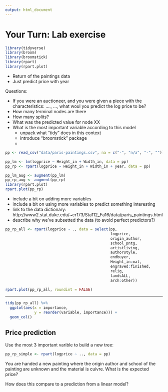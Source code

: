 ```yaml
---
output: html_document
---
```

# Your Turn: Lab exercise


```r
library(tidyverse)
library(broom)
library(broomstick)
library(rpart)
library(rpart.plot)
```

- Return of the paintings data
- Just predict price with year

Questions:

- If you were an auctioneer, and you were given a piece with the characteristics: 
  ...., ..., what woul you predict the log price to be?
- How many terminal nodes are there
- How many splits?
- What was the predicted value for node XX
- What is the most important variable according to this model
  - unpack what "tidy" does in this context
  - introduce "broomstick" package
  - 

```r
pp <- read_csv("data/paris-paintings.csv", na = c("-", "n/a", "-", ""))

pp_lm <- lm(logprice ~ Height_in + Width_in, data = pp)
pp_rp <- rpart(logprice ~ Height_in + Width_in + year, data = pp)

pp_lm_aug <- augment(pp_lm)
pp_rp_aug <- augment(pp_rp)
library(rpart.plot)
rpart.plot(pp_rp)
```

- include a bit on adding more variables
- include a bit on using more variables to predict something interesting
- link to the data dictionary: http://www2.stat.duke.edu/~cr173/Sta112_Fa16/data/paris_paintings.html
- describe why we've subsetted the data (to avoid perfect predictors?)

```r
pp_rp_all <- rpart(logprice ~ ., data = select(pp, 
                                               logprice,
                                               origin_author,
                                               school_pntg,
                                               artistliving,
                                               authorstyle,
                                               endbuyer,
                                               Height_in:mat,
                                               engraved:finished,
                                               relig,
                                               landsALL,
                                               arch:other))

rpart.plot(pp_rp_all, roundint = FALSE)
```

---

```r
tidy(pp_rp_all) %>% 
  ggplot(aes(x = importance,
             y = reorder(variable, importance))) + 
  geom_col()

```

## Price prediction 

Use the most 3 important varible to build a new tree:


```r
pp_rp_simple <- rpart(logprice ~ .., data = pp)
```

You are handed a new painting where the origin author and school of the painting are unknown and the material is cuivre. What is the expected price?

How does this compare to a prediction from a linear model?





